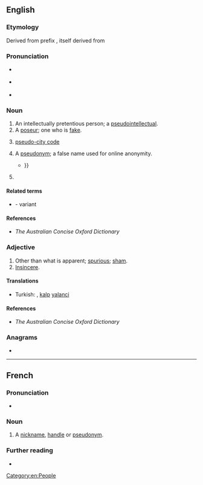 {{also|pseudo-|pseŭdo-}}
==English==

===Etymology===
Derived from prefix {{m|en|pseudo-}}, itself derived from {{etyl|grc|en}} {{m|grc|ψευδής||false, lying}}

===Pronunciation===
* {{a|RP}} {{IPA|/ˈs(j)uːdəʊ/|lang=en}}
* {{a|US}} {{IPA|/ˈsuːdoʊ/|lang=en}}
* {{rhymes|uːdəʊ|lang=en}}

===Noun===
{{en-noun}}

# An intellectually pretentious person; a [[pseudointellectual]].
# A [[poseur]]; one who is [[fake]].
# {{lb|en|travel industry|informal}} [[pseudo-city code]]
# {{lb|en|Internet}} A [[pseudonym]]; a false name used for online anonymity.
#* {{quote-book|year=2011|author=Divina Frau-Meigs|title=Media Matters in the Cultural Contradictions of the "Information Society"|page=299|passage=Issues such as verifiability (for age declared), anonymity (in spite of '''pseudos''' and avatars) and traceability are at stake{{...}}}}
# {{clipping of|pseudoephedrine|lang=en}}

====Related terms====
* {{l|en|pseud}} - variant

====References====
* ''The Australian Concise Oxford Dictionary''

===Adjective===
{{en-adj|-}}

# Other than what is apparent; [[spurious]]; [[sham]].
# [[insincere|Insincere]].

====Translations====
{{trans-top|spurious, sham}}
{{trans-mid}}
{{trans-bottom}}

{{trans-see|insincere}}

{{checktrans-top}}
* Turkish: {{t+|tr|sahte}}, [[kalp]] [[yalanci]]
{{trans-mid}}
{{trans-bottom}}

====References====
* ''The Australian Concise Oxford Dictionary''

===Anagrams===
* {{anagrams|en|does up|doupes|souped}}

[[Category:en:People]]

----

==French==

===Pronunciation===
* {{IPA|/psødo/|lang=fr}}

===Noun===
{{fr-noun|m}}

# {{lb|fr|chiefly|Internet slang}} A [[nickname]], [[handle]] or [[pseudonym]].

===Further reading===
* {{R:TLFi}}